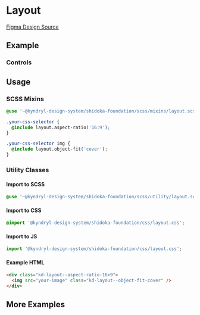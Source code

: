
<Meta of={LayoutStories} />

# Layout

[Figma Design Source](https://www.figma.com/file/tTu138pz3jLk0mykJSg3t4/KDS---Foundation-v1.0.0?node-id=152%3A1500&mode=dev)

## Example

<Canvas>
  <Story of={LayoutStories.AspectRatio} />
</Canvas>

### Controls

<Controls of={LayoutStories.AspectRatio} />

## Usage

### SCSS Mixins

```css
@use '~@kyndryl-design-system/shidoka-foundation/scss/mixins/layout.scss';

.your-css-selector {
  @include layout.aspect-ratio('16:9');
}

.your-css-selector img {
  @include layout.object-fit('cover');
}
```

### Utility Classes

#### Import to SCSS

```css
@use '~@kyndryl-design-system/shidoka-foundation/scss/utility/layout.scss';
```

#### Import to CSS

```css
@import '@kyndryl-design-system/shidoka-foundation/css/layout.css';
```

#### Import to JS

```js
import '@kyndryl-design-system/shidoka-foundation/css/layout.css';
```

#### Example HTML

```html
<div class="kd-layout--aspect-ratio-16x9">
  <img src="your-image" class="kd-layout--object-fit-cover" />
</div>
```

## More Examples

<Stories />
